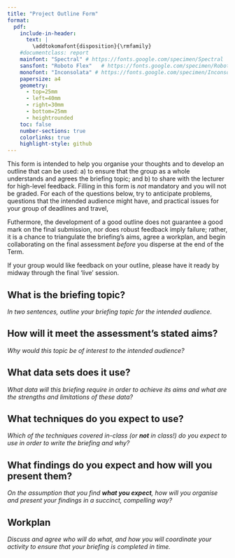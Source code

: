 ```yaml
---
title: "Project Outline Form"
format: 
  pdf:
    include-in-header:
      text: |
        \addtokomafont{disposition}{\rmfamily}
    #documentclass: report
    mainfont: "Spectral" # https://fonts.google.com/specimen/Spectral
    sansfont: "Roboto Flex"   # https://fonts.google.com/specimen/Roboto
    monofont: "Inconsolata" # https://fonts.google.com/specimen/Inconsolata
    papersize: a4
    geometry:
      - top=25mm
      - left=40mm
      - right=30mm
      - bottom=25mm
      - heightrounded
    toc: false
    number-sections: true
    colorlinks: true
    highlight-style: github
---
```


This form is intended to help you organise your thoughts and to develop an outline that can be used: a) to ensure that the group as a whole understands and agrees the briefing topic; and b) to share with the lecturer for high-level feedback. Filling in this form is *not* mandatory and you will not be graded. For each of the questions below, try to anticipate problems, questions that the intended audience might have, and practical issues for your group of deadlines and travel, 

Futhermore, the development of a good outline does not guarantee a good mark on the final submission, nor does robust feedback imply failure; rather, it is a chance to triangulate the briefing’s aims, agree a workplan, and begin collaborating on the final assessment *before* you disperse at the end of the Term.

If your group would like feedback on your outline, please have it ready by midway through the final ‘live’ session.

## What is the briefing topic?

*In two sentences, outline your briefing topic for the intended audience.*

## How will it meet the assessment’s stated aims?

*Why would this topic be of interest to the intended audience?*

## What data sets does it use?

*What data will this briefing require in order to achieve its aims and what are the strengths and limitations of these data?*

## What techniques do you expect to use?

*Which of the techniques covered in-class (or **not** in class!) do you expect to use in order to write the briefing and why?*

## What findings do you expect and how will you present them?

*On the assumption that you find **what you expect**, how will you organise and present your findings in a succinct, compelling way?*

## Workplan

*Discuss and agree who will do what, and how you will coordinate your activity to ensure that your briefing is completed in time.*
 
